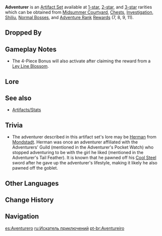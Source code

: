 {{Artifact Set Infobox
|id        = 101
|flower    = Adventurer's Flower
|plume     = Adventurer's Tail Feather
|sands     = Adventurer's Pocket Watch
|goblet    = Adventurer's Golden Goblet
|circlet   = Adventurer's Bandana
|2pcBonus  = Max [[HP]] increased by 1,000.
|4pcBonus  = Opening a [[chest]] regenerates 30% Max [[HP]] over 5s.
|source1.1 = [[Chests]]
|source1.2 = [[Investigation]]
|source2.1 = [[Midsummer Courtyard]]
|source2.2 = [[Shiliu]] (Shop)
|source2.3 = [[Adventure Rank]] [[Adventure Rank/Adventurers' Guild Rewards|Rewards]] (7, 8, 9, 11)
|source2.4 = [[Normal Bosses]]
|source2.5 = [[Investigation]]
|source3.1 = [[Midsummer Courtyard]]
|source3.2 = [[Normal Bosses]]
|1pcBonus  = 
|eff_att1  = Healing
|eff_att2  = HP Increase
}}
'''Adventurer''' is an [[Artifact Set]] available at [[:Category:1-Star Artifacts|1-star]], [[:Category:2-Star Artifacts|2-star]], and [[:Category:3-Star Artifacts|3-star]] rarities which can be obtained from
[[Midsummer Courtyard]], [[Chests]], [[Investigation]], [[Shiliu]], [[Normal Bosses]], and [[Adventure Rank]] [[Adventure Rank/Adventurers' Guild Rewards|Rewards]] (7, 8, 9, 11).

==Dropped By==
{{Dropped By}}

==Gameplay Notes==
*The 4-Piece Bonus will also activate after claiming the reward from a [[Ley Line Blossom]].

==Lore==
{{ArtifactLore}}

==See also==
*[[Artifacts/Stats]]

==Trivia==
* The adventurer described in this artifact set's lore may be [[Herman]] from [[Mondstadt]]. Herman was once an adventurer affiliated with the Adventurers' Guild (mentioned in the Adventurer's Pocket Watch) who stopped adventuring to be with the girl he liked (mentioned in the Adventurer's Tail Feather). It is known that he pawned off his [[Cool Steel]] sword after he gave up the adventurer's lifestyle, making it likely he also pawned off the goblet.

==Other Languages==
{{Other Languages
|en      = Adventurer
|zhs     = 冒险家
|zhs_rm  = Màoxiǎnjiā
|zht     = 冒險家
|zht_rm  = Màoxiǎnjiā
|zh_tl   = Adventurer
|ja      = 冒険者
|ja_rm   = Boukensha
|ja_tl   = Adventurer
|ko      = 모험가
|ko_rm   = 
|ko_tl   = 
|es      = Aventurero
|es_tl   = Adventurer
|fr      = Aventurier
|fr_tl   = Adventurer
|ru      = Искатель приключений
|ru_tl   = Adventurer
|th      = Adventurer
|vi      = Nhà Mạo Hiểm
|vi_tl   = Adventurer
|de      = Abenteurer
|de_tl   = Adventurer
|id      = Adventurer
|pt      = Aventureiro
|pt_tl   = Adventurer
}}

==Change History==
{{Change History|1.0}}

==Navigation==
{{Artifact Navbox}}

[[es:Aventurero]]
[[ru:Искатель приключений]]
[[pt-br:Aventureiro]]